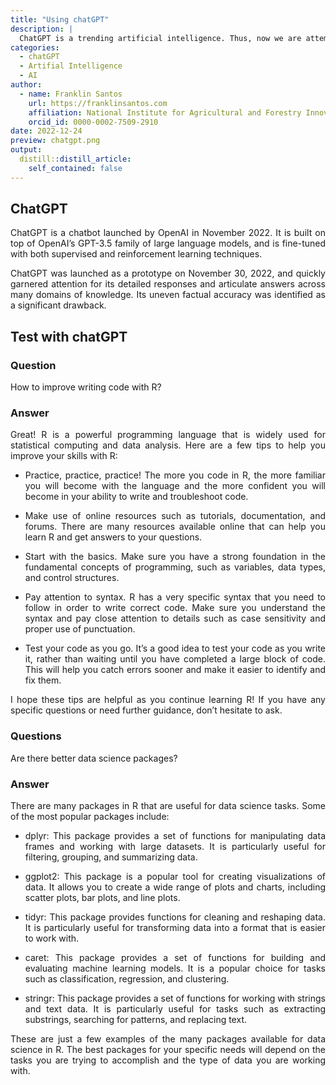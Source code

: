 ```yaml
---
title: "Using chatGPT"
description: |
  ChatGPT is a trending artificial intelligence. Thus, now we are attempt to use this tools.
categories:
  - chatGPT
  - Artifial Intelligence
  - AI
author:
  - name: Franklin Santos
    url: https://franklinsantos.com
    affiliation: National Institute for Agricultural and Forestry Innovation (INIAF)
    orcid_id: 0000-0002-7509-2910
date: 2022-12-24
preview: chatgpt.png
output:
  distill::distill_article:
    self_contained: false
---
```


<style>
body {
text-align: justify}
</style>

## ChatGPT

ChatGPT is a chatbot launched by OpenAI in November 2022. It is built on top of OpenAI's GPT-3.5 family of large language models, and is fine-tuned with both supervised and reinforcement learning techniques.

ChatGPT was launched as a prototype on November 30, 2022, and quickly garnered attention for its detailed responses and articulate answers across many domains of knowledge. Its uneven factual accuracy was identified as a significant drawback. 

## Test with chatGPT

### Question

How to improve writing code with R?

### Answer

Great! R is a powerful programming language that is widely used for statistical computing and data analysis. Here are a few tips to help you improve your skills with R:

- Practice, practice, practice! The more you code in R, the more familiar you will become with the language and the more confident you will become in your ability to write and troubleshoot code.

- Make use of online resources such as tutorials, documentation, and forums. There are many resources available online that can help you learn R and get answers to your questions.

- Start with the basics. Make sure you have a strong foundation in the fundamental concepts of programming, such as variables, data types, and control structures.

- Pay attention to syntax. R has a very specific syntax that you need to follow in order to write correct code. Make sure you understand the syntax and pay close attention to details such as case sensitivity and proper use of punctuation.

- Test your code as you go. It's a good idea to test your code as you write it, rather than waiting until you have completed a large block of code. This will help you catch errors sooner and make it easier to identify and fix them.

I hope these tips are helpful as you continue learning R! If you have any specific questions or need further guidance, don't hesitate to ask.

### Questions

Are there better data science packages?

### Answer

There are many packages in R that are useful for data science tasks. Some of the most popular packages include:

- dplyr: This package provides a set of functions for manipulating data frames and working with large datasets. It is particularly useful for filtering, grouping, and summarizing data.

- ggplot2: This package is a popular tool for creating visualizations of data. It allows you to create a wide range of plots and charts, including scatter plots, bar plots, and line plots.

- tidyr: This package provides functions for cleaning and reshaping data. It is particularly useful for transforming data into a format that is easier to work with.

- caret: This package provides a set of functions for building and evaluating machine learning models. It is a popular choice for tasks such as classification, regression, and clustering.

- stringr: This package provides a set of functions for working with strings and text data. It is particularly useful for tasks such as extracting substrings, searching for patterns, and replacing text.

These are just a few examples of the many packages available for data science in R. The best packages for your specific needs will depend on the tasks you are trying to accomplish and the type of data you are working with.